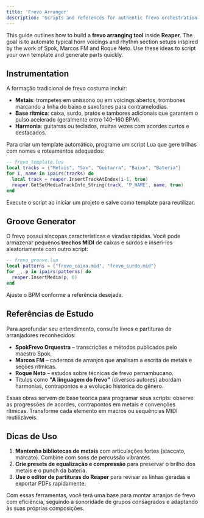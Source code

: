 ```yaml
---
title: 'Frevo Arranger'
description: 'Scripts and references for authentic frevo orchestration'
---
```


This guide outlines how to build a **frevo arranging tool** inside **Reaper**. The goal is to automate typical horn voicings and rhythm section setups inspired by the work of Spok, Marcos FM and Roque Neto. Use these ideas to script your own template and generate parts quickly.

## Instrumentation

A formação tradicional de frevo costuma incluir:

- **Metais**: trompetes em uníssono ou em voicings abertos, trombones marcando a linha do baixo e saxofones para contramelodias.
- **Base rítmica**: caixa, surdo, pratos e tambores adicionais que garantem o pulso acelerado (geralmente entre 140–160 BPM).
- **Harmonia**: guitarras ou teclados, muitas vezes com acordes curtos e destacados.

Para criar um template automático, programe um script Lua que gere trilhas com nomes e roteamentos adequados:

```lua
-- frevo_template.lua
local tracks = {"Metais", "Sax", "Guitarra", "Baixo", "Bateria"}
for i, name in ipairs(tracks) do
  local track = reaper.InsertTrackAtIndex(i-1, true)
  reaper.GetSetMediaTrackInfo_String(track, 'P_NAME', name, true)
end
```

Execute o script ao iniciar um projeto e salve como template para reutilizar.

## Groove Generator

O frevo possui síncopas características e viradas rápidas. Você pode armazenar pequenos **trechos MIDI** de caixas e surdos e inseri-los aleatoriamente com outro script:

```lua
-- frevo_groove.lua
local patterns = {"frevo_caixa.mid", "frevo_surdo.mid"}
for _, p in ipairs(patterns) do
  reaper.InsertMedia(p, 0)
end
```

Ajuste o BPM conforme a referência desejada.

## Referências de Estudo

Para aprofundar seu entendimento, consulte livros e partituras de arranjadores reconhecidos:

- **SpokFrevo Orquestra** – transcrições e métodos publicados pelo maestro Spok.
- **Marcos FM** – cadernos de arranjos que analisam a escrita de metais e seções rítmicas.
- **Roque Neto** – estudos sobre técnicas de frevo pernambucano.
- Títulos como **"A linguagem do frevo"** (diversos autores) abordam harmonias, contrapontos e a evolução histórica do gênero.

Essas obras servem de base teórica para programar seus scripts: observe as progressões de acordes, contrapontos em metais e convenções rítmicas. Transforme cada elemento em macros ou sequências MIDI reutilizáveis.

## Dicas de Uso

1. **Mantenha bibliotecas de metais** com articulações fortes (staccato, marcato). Combine com sons de percussão vibrantes.
2. **Crie presets de equalização e compressão** para preservar o brilho dos metais e o punch da bateria.
3. **Use o editor de partituras do Reaper** para revisar as linhas geradas e exportar PDFs rapidamente.

Com essas ferramentas, você terá uma base para montar arranjos de frevo com eficiência, seguindo a sonoridade de grupos consagrados e adaptando às suas próprias composições.
